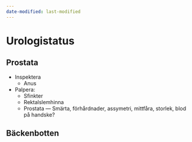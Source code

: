 ```yaml
---
date-modified: last-modified
---
```


# Urologistatus

## Prostata

- Inspektera
  - Anus
- Palpera:
  - Sfinkter
  - Rektalslemhinna
  - Prostata --- Smärta, förhårdnader, assymetri, mittfåra, storlek, blod på
  handske?

## Bäckenbotten


